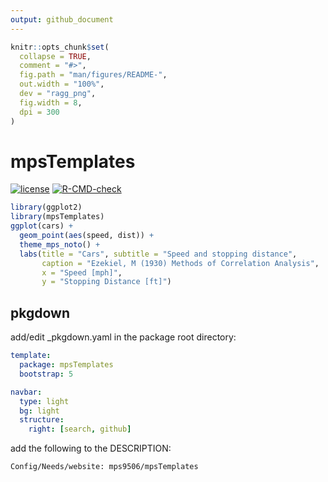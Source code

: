 ```yaml
---
output: github_document
---
```


<!-- README.md is generated from README.Rmd. Please edit that file -->

```r
knitr::opts_chunk$set(
  collapse = TRUE,
  comment = "#>",
  fig.path = "man/figures/README-",
  out.width = "100%",
  dev = "ragg_png",
  fig.width = 8,
  dpi = 300
)
```

# mpsTemplates

<!-- badges: start -->
[![license](https://img.shields.io/badge/license-MIT + file LICENSE-lightgrey.svg)](https://choosealicense.com/)
[![R-CMD-check](https://github.com/mps9506/mps-templates/workflows/R-CMD-check/badge.svg)](https://github.com/mps9506/mps-templates/actions)
<!-- badges: end -->

```r
library(ggplot2)
library(mpsTemplates)
ggplot(cars) +
  geom_point(aes(speed, dist)) +
  theme_mps_noto() +
  labs(title = "Cars", subtitle = "Speed and stopping distance",
       caption = "Ezekiel, M (1930) Methods of Correlation Analysis",
       x = "Speed [mph]",
       y = "Stopping Distance [ft]")
```



## pkgdown

add/edit _pkgdown.yaml in the package root directory:

```yaml
template:
  package: mpsTemplates
  bootstrap: 5

navbar:
  type: light
  bg: light
  structure:
    right: [search, github]
```   

add the following to the DESCRIPTION:
```
Config/Needs/website: mps9506/mpsTemplates
```
